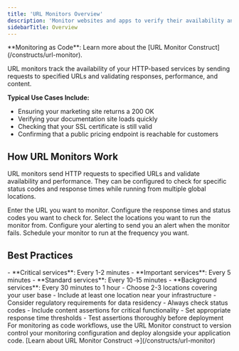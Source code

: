 ```yaml
---
title: 'URL Monitors Overview'
description: 'Monitor websites and apps to verify their availability and performance. '
sidebarTitle: Overview
---
```

<Tip>
**Monitoring as Code**: Learn more about the [URL Monitor Construct](/constructs/url-monitor).
</Tip>

URL monitors track the availability of your HTTP-based services by sending requests to specified URLs and validating responses, performance, and content.

**Typical Use Cases Include:**

* Ensuring your marketing site returns a 200 OK
* Verifying your documentation site loads quickly
* Checking that your SSL certificate is still valid
* Confirming that a public pricing endpoint is reachable for customers

## How URL Monitors Work

URL monitors send HTTP requests to specified URLs and validate availability and performance. They can be configured to check for specific status codes and response times while running from multiple global locations.

<Steps>
<Step title="Enter your URL">
Enter the URL you want to monitor.
</Step>


<Step title="Configure Response Times and Status Codes">
Configure the response times and status codes you want to check for.
</Step>

<Step title="Select your locations">
Select the locations you want to run the monitor from.
</Step>


<Step title="Configure your alerting">
Configure your alerting to send you an alert when the monitor fails.
</Step>

<Step title="Schedule your monitor">
Schedule your monitor to run at the frequency you want.
</Step>


</Steps>




## Best Practices

<Accordion title="Choosing Frequencies">
- **Critical services**: Every 1-2 minutes
- **Important services**: Every 5 minutes
- **Standard services**: Every 10-15 minutes
- **Background services**: Every 30 minutes to 1 hour
</Accordion>

<Accordion title="Location Selection">
- Choose 2-3 locations covering your user base
- Include at least one location near your infrastructure
- Consider regulatory requirements for data residency
</Accordion>

<Accordion title="Assertion Strategy">
- Always check status codes
- Include content assertions for critical functionality
- Set appropriate response time thresholds
- Test assertions thoroughly before deployment
</Accordion>

<Accordion title="Implement as a Construct">
For monitoring as code workflows, use the URL Monitor construct to version control your monitoring configuration and deploy alongside your application code. [Learn about URL Monitor Construct →](/constructs/url-monitor)
</Accordion>
